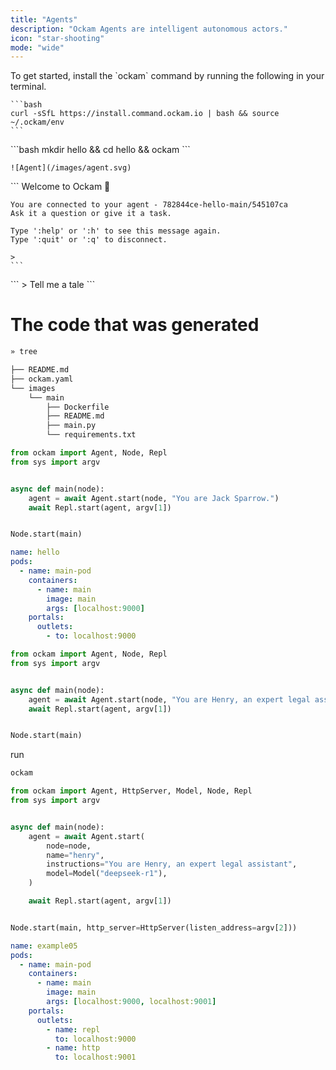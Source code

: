 ```yaml
---
title: "Agents"
description: "Ockam Agents are intelligent autonomous actors."
icon: "star-shooting"
mode: "wide"
---
```




<Steps>
  <Step title="Install">
    To get started, install the `ockam` command by running the following in your terminal.

    ```bash
    curl -sSfL https://install.command.ockam.io | bash && source ~/.ockam/env
    ```
  </Step>
  <Step title="Deploy your first agent">
    ```bash
    mkdir hello && cd hello && ockam
    ```

    ![Agent](/images/agent.svg)
    
  </Step>
  <Step title="Chat with your agent">
    ```
    Welcome to Ockam 👋
    
    You are connected to your agent - 782844ce-hello-main/545107ca
    Ask it a question or give it a task.
    
    Type ':help' or ':h' to see this message again.
    Type ':quit' or ':q' to disconnect.
    
    > 
    ```
  </Step>
  <Step title="Chat with your agent">
    ```
    > Tell me a tale
    ```
  </Step>
</Steps>


# The code that was generated

```bash Generated Files
» tree

├── README.md
├── ockam.yaml
└── images
    └── main
        ├── Dockerfile
        ├── README.md
        ├── main.py
        └── requirements.txt
```

```python images/main/main.py
from ockam import Agent, Node, Repl
from sys import argv


async def main(node):
    agent = await Agent.start(node, "You are Jack Sparrow.")
    await Repl.start(agent, argv[1])


Node.start(main)
```


```yaml ockam.yaml
name: hello
pods:
  - name: main-pod
    containers:
      - name: main
        image: main
        args: [localhost:9000]
    portals:
      outlets:
        - to: localhost:9000
```


```python images/main/main.py
from ockam import Agent, Node, Repl
from sys import argv


async def main(node):
    agent = await Agent.start(node, "You are Henry, an expert legal assistant")
    await Repl.start(agent, argv[1])


Node.start(main)
```

run

```bash
ockam
```


```python
from ockam import Agent, HttpServer, Model, Node, Repl
from sys import argv


async def main(node):
    agent = await Agent.start(
        node=node,
        name="henry",
        instructions="You are Henry, an expert legal assistant",
        model=Model("deepseek-r1"),
    )

    await Repl.start(agent, argv[1])


Node.start(main, http_server=HttpServer(listen_address=argv[2]))
```

```yaml
name: example05
pods:
  - name: main-pod
    containers:
      - name: main
        image: main
        args: [localhost:9000, localhost:9001]
    portals:
      outlets:
        - name: repl
          to: localhost:9000
        - name: http
          to: localhost:9001
```
